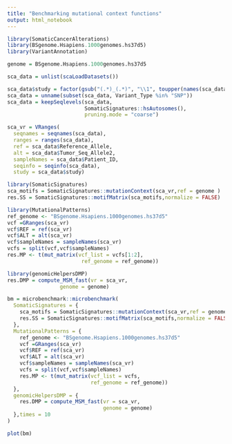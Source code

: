 ```yaml
---
title: "Benchmarking mutational context functions"
output: html_notebook
---
```



```r
library(SomaticCancerAlterations)
library(BSgenome.Hsapiens.1000genomes.hs37d5)
library(VariantAnnotation)

genome = BSgenome.Hsapiens.1000genomes.hs37d5
```



```r
sca_data = unlist(scaLoadDatasets())

sca_data$study = factor(gsub("(.*)_(.*)", "\\1", toupper(names(sca_data))))
sca_data = unname(subset(sca_data, Variant_Type %in% "SNP"))
sca_data = keepSeqlevels(sca_data,
                         SomaticSignatures::hsAutosomes(),
                         pruning.mode = "coarse")

sca_vr = VRanges(
  seqnames = seqnames(sca_data),
  ranges = ranges(sca_data),
  ref = sca_data$Reference_Allele,
  alt = sca_data$Tumor_Seq_Allele2,
  sampleNames = sca_data$Patient_ID,
  seqinfo = seqinfo(sca_data),
  study = sca_data$study)

```

```r
library(SomaticSignatures)
sca_motifs = SomaticSignatures::mutationContext(sca_vr,ref = genome )
res.SS = SomaticSignatures::motifMatrix(sca_motifs,normalize = FALSE)
```

```r
library(MutationalPatterns)
ref_genome <- "BSgenome.Hsapiens.1000genomes.hs37d5"
vcf =GRanges(sca_vr)
vcf$REF = ref(sca_vr)
vcf$ALT = alt(sca_vr)
vcf$sampleNames = sampleNames(sca_vr)
vcfs = split(vcf,vcf$sampleNames)
res.MP <- t(mut_matrix(vcf_list = vcfs[1:2],
                        ref_genome = ref_genome))
```


```r

library(genomicHelpersDMP)
res.DMP = compute_MSM_fast(vr = sca_vr,
                 genome = genome)
```



```r

bm = microbenchmark::microbenchmark(
  SomaticSignatures = {
    sca_motifs = SomaticSignatures::mutationContext(sca_vr,ref = genome )
    res.SS = SomaticSignatures::motifMatrix(sca_motifs,normalize = FALSE)
  },
  MutationalPatterns = {
    ref_genome <- "BSgenome.Hsapiens.1000genomes.hs37d5"
    vcf =GRanges(sca_vr)
    vcf$REF = ref(sca_vr)
    vcf$ALT = alt(sca_vr)
    vcf$sampleNames = sampleNames(sca_vr)
    vcfs = split(vcf,vcf$sampleNames)
    res.MP <- t(mut_matrix(vcf_list = vcfs,
                           ref_genome = ref_genome))
  },
  genomicHelpersDMP = {
    res.DMP = compute_MSM_fast(vr = sca_vr,
                               genome = genome)
  },times = 10
)

plot(bm)
```

